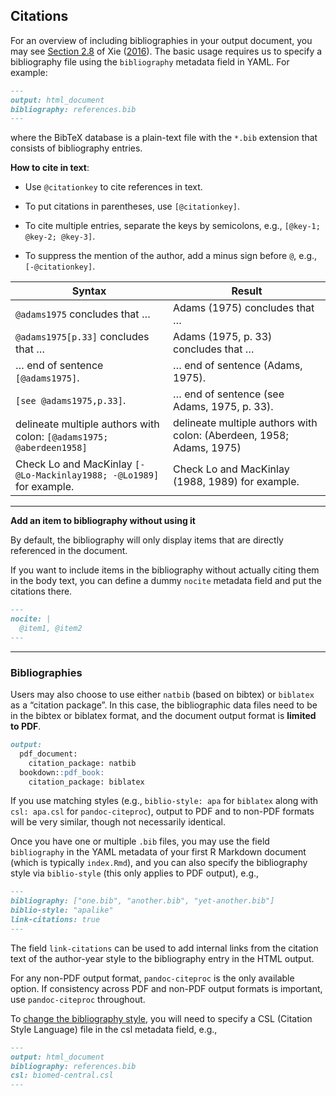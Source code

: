 ## Citations

For an overview of including bibliographies in your output document, you may see [Section 2.8](https://bookdown.org/yihui/bookdown/citations.html) of Xie ([2016](https://bookdown.org/yihui/rmarkdown-cookbook/bibliography.html#ref-bookdown2016)). The basic usage requires us to specify a bibliography file using the `bibliography` metadata field in YAML. For example:

```markdown
---
output: html_document
bibliography: references.bib  
---
```

where the BibTeX database is a plain-text file with the `*.bib` extension that consists of bibliography entries.

**How to cite in text**:

- Use `@citationkey` to cite references in text.

- To put citations in parentheses, use `[@citationkey]`.

- To cite multiple entries, separate the keys by semicolons, e.g., `[@key-1; @key-2; @key-3]`. 

- To suppress the mention of the author, add a minus sign before `@`, e.g., `[-@citationkey]`.

| Syntax                                                       | Result                                                       |
| ------------------------------------------------------------ | ------------------------------------------------------------ |
| `@adams1975` concludes that …                                | Adams (1975) concludes that …                                |
| `@adams1975[p.33]` concludes that …                          | Adams (1975, p. 33) concludes that …                         |
| … end of sentence `[@adams1975]`.                            | … end of sentence (Adams, 1975).                             |
| `[see @adams1975,p.33]`.                                     | … end of sentence (see Adams, 1975, p. 33).                  |
| delineate multiple authors with colon: `[@adams1975; @aberdeen1958]` | delineate multiple authors with colon: (Aberdeen, 1958; Adams, 1975) |
| Check Lo and MacKinlay `[-@Lo-Mackinlay1988; -@Lo1989]` for example. | Check Lo and MacKinlay (1988, 1989) for example.             |

--------------------------------------------------------------------------------

**Add an item to bibliography without using it**

By default, the bibliography will only display items that are directly referenced in the document. 

If you want to include items in the bibliography without actually citing them in the body text, you can define a dummy `nocite` metadata field and put the citations there.

```markdown
---
nocite: |
  @item1, @item2
---
```

--------------------------------------------------------------------------------

### Bibliographies


Users may also choose to use either `natbib` (based on bibtex) or `biblatex` as a "citation package". 
In this case, the bibliographic data files need to be in the bibtex or biblatex format, and the document output format is **limited to PDF**. 

````markdown
output:
  pdf_document:
    citation_package: natbib
  bookdown::pdf_book:
    citation_package: biblatex
````

If you use matching styles (e.g., `biblio-style: apa` for `biblatex` along with `csl: apa.csl` for `pandoc-citeproc`), output to PDF and to non-PDF formats will be very similar, though not necessarily identical.

Once you have one or multiple `.bib` files, you may use the field `bibliography` in the YAML metadata of your first R Markdown document (which is typically `index.Rmd`), and you can also specify the bibliography style via `biblio-style` (this only applies to PDF output), e.g.,

````markdown
---
bibliography: ["one.bib", "another.bib", "yet-another.bib"]
biblio-style: "apalike"
link-citations: true
---
````

The field `link-citations` can be used to add internal links from the citation text of the author-year style to the bibliography entry in the HTML output.

For any non-PDF output format, `pandoc-citeproc` is the only available option. If consistency across PDF and non-PDF output formats is important, use `pandoc-citeproc` throughout.

To [change the bibliography style](https://bookdown.org/yihui/rmarkdown-cookbook/bibliography.html#changing-citation-style), you will need to specify a CSL (Citation Style Language) file in the csl metadata field, e.g.,

````markdown
---
output: html_document
bibliography: references.bib  
csl: biomed-central.csl
---
````







